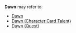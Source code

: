 {{Disambiguation}}

'''Dawn''' may refer to:
* [[Dawn]]
* [[Dawn (Character Card Talent)]]
* [[Dawn (Quest)]]